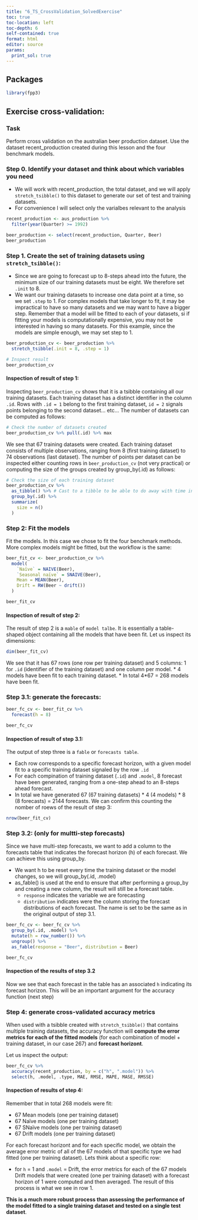 ---
title: "6_TS_CrossValidation_SolvedExercise"
toc: true
toc-location: left
toc-depth: 6
self-contained: true
format: html
editor: source
params:
  print_sol: true
---

## Packages

```{r}
library(fpp3)
```

## Exercise cross-validation:

### Task

Perform cross validation on the australian beer production dataset. Use the dataset recent_production created during this lesson and the four benchmark models.

### Step 0. Identify your dataset and think about which variables you need

-   We will work with recent_production, the total dataset, and we will apply `stretch_tsibble()` to this dataset to generate our set of test and training datasets.
-   For convenience I will select only the varialbes relevant to the analysis

```{r}
recent_production <- aus_production %>%
  filter(year(Quarter) >= 1992)

beer_production <- select(recent_production, Quarter, Beer)
beer_production
```

### Step 1. Create the set of training datasets using `stretch_tsibble()`:

-   Since we are going to forecast up to 8-steps ahead into the future, the minimum size of our training datasets must be eight. We therefore set `.init` to 8.
-   We want our training datasets to increase one data point at a time, so we set `.step` to 1. For complex models that take longer to fit, it may be impractical to have so many datasets and we may want to have a bigger step. Remember that a model will be fitted to each of your datasets, si if fitting your models is computationally expensive, you may not be interested in having so many datasets. For this example, since the models are simple enough, we may set step to 1.

```{r}
beer_production_cv <- beer_production %>%
  stretch_tsibble(.init = 8, .step = 1)

# Inspect result
beer_production_cv
```

#### Inspection of result of step 1:

Inspecting `beer_production_cv` shows that it is a tsibble containing all our training datasets. Each training dataset has a distinct identifier in the column `.id`. Rows with `.id = 1` belong to the first training dataset, `id = 2` signals points belonging to the second dataset... etc... The number of datasets can be computed as follows:

```{r}
# Check the number of datasets created
beer_production_cv %>% pull(.id) %>% max
```

We see that 67 training datasets were created. Each training dataset consists of multiple observations, ranging from 8 (first training dataset) to 74 observations (last dataset). The number of points per dataset can be inspected either counting rows in `beer_production_cv` (not very practical) or computing the size of the groups created by group_by(.id) as follows:

```{r}
# Check the size of each training dataset
beer_production_cv %>%
  as_tibble() %>% # Cast to a tibble to be able to do away with time index
  group_by(.id) %>%
  summarize(
    size = n()
  )
```

### Step 2: Fit the models

Fit the models. In this case we chose to fit the four benchmark methods. More complex models might be fitted, but the workflow is the same:

```{r}
beer_fit_cv <- beer_production_cv %>%
  model(
    `Naïve` = NAIVE(Beer),
    `Seasonal naïve` = SNAIVE(Beer),
    Mean = MEAN(Beer),
    Drift = RW(Beer ~ drift())
  )

beer_fit_cv
```

#### Inspection of result of step 2:

The result of step 2 is a `mable` of `model talbe`. It is essentially a table-shaped object containing all the models that have been fit. Let us inspect its dimensions:

```{r}
dim(beer_fit_cv)
```

We see that it has 67 rows (one row per training dataset) and 5 columns: 1 for `.id` (identifier of the training dataset) and one column per model. \* 4 models have been fit to each training dataset. \* In total 4\*67 = 268 models have been fit.

### Step 3.1: generate the forecasts:

```{r}
beer_fc_cv <- beer_fit_cv %>%
  forecast(h = 8)

beer_fc_cv
```

#### Inspection of result of step 3.1:

The output of step three is a `fable` or `forecasts table`.

-   Each row corresponds to a specific forecast horizon, with a given model fit to a specific training dataset signaled by the row `.id`
-   For each compination of training dataset (`.id`) and `.model`, 8 forecast have been generated, ranging from a one-step ahead to an 8-steps ahead forecast.
-   In total we have generated 67 (67 training datasets) \* 4 (4 models) \* 8 (8 forecasts) = 2144 forecasts. We can confirm this counting the nomber of roews of the result of step 3:

```{r}
nrow(beer_fit_cv)
```

### Step 3.2: (only for multti-step forecasts)

Since we have multi-step forecasts, we want to add a column to the forecasts table that indicates the forecast horizon (h) of each forecast. We can achieve this using group_by.

-   We want h to be reset every time the training dataset or the model changes, so we will group_by(.id, .model)
-   as_fable() is used at the end to ensure that after performing a group_by and creating a new column, the result will still be a forecast table.
    -   `response` indicates the variable we are forecasting
    -   `distribution` indicates were the column storing the forecast distributions of each forecast. The name is set to be the same as in the original output of step 3.1.

```{r}
beer_fc_cv <- beer_fc_cv %>%
  group_by(.id, .model) %>%
  mutate(h = row_number()) %>%
  ungroup() %>%
  as_fable(response = "Beer", distribution = Beer)

beer_fc_cv
```

#### Inspection of the results of step 3.2

Now we see that each forecast in the table has an associated `h` indicating its forecast horizon. This will be an important argument for the accuracy function (next step)

### Step 4: generate cross-validated accuracy metrics

When used with a tsibble created with `stretch_tsibble()` that contains multiple training datasets, the accuracy function will **compute the error metrics for each of the fitted models** (for each combination of model + training dataset, in our case 267) and **forecast horizont**.

Let us inspect the output:

```{r}
beer_fc_cv %>%
  accuracy(recent_production, by = c("h", ".model")) %>%
  select(h, .model, .type, MAE, RMSE, MAPE, MASE, RMSSE)
```

#### Inspection of results of step 4:

Remember that in total 268 models were fit:

-   67 Mean models (one per training dataset)
-   67 Naïve models (one per training dataset)
-   67 SNaïve models (one per training dataset)
-   67 Drift models (one per training dataset)

For each forecast horizont and for each specific model, we obtain the average error metric of all of the 67 models of that specific type we had fitted (one per training dataset). Lets think about a specific row:

-   for `h` = 1 and `.model` = Drift, the error metrics for each of the 67 models Drift models that were created (one per training dataset) with a forecast horizon of 1 were computed and then averaged. The result of this process is what we see in row 1.

**This is a much more robust process than assessing the performance of the model fitted to a single training dataset and tested on a single test dataset**.
